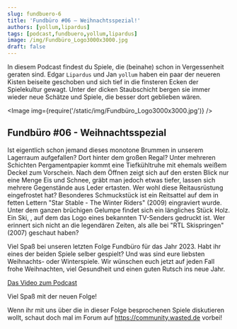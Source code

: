 ---
slug: fundbuero-6
title: 'Fundbüro #06 – Weihnachtsspezial!'
authors: [yollum,lipardus]
tags: [podcast,fundbuero,yollum,lipardus]
image: /img/Fundbüro_Logo3000x3000.jpg
draft: false
---



In diesem Podcast findest du Spiele, die (beinahe) schon in Vergessenheit geraten sind.
Edgar `Lipardus` und Jan `yollum` haben ein paar der neueren Kisten beiseite geschoben und sich tief in die finsteren Ecken der Spielekultur gewagt.
Unter der dicken Staubschicht bergen sie immer wieder neue Schätze und Spiele, die besser dort geblieben wären.

<Image img={require('/static/img/Fundbüro_Logo3000x3000.jpg')} />

<!--truncate-->

## Fundbüro #06 - Weihnachtsspezial

Ist eigentlich schon jemand dieses monotone Brummen in unserem Lagerraum aufgefallen? Dort hinter dem großen Regal? Unter mehreren Schichten Pergamentpapier kommt eine Tiefkühltruhe mit ehemals weißem Deckel zum Vorschein. Nach dem Öffnen zeigt sich auf den ersten Blick nur eine Menge Eis und Schnee, gräbt man jedoch etwas tiefer, lassen sich mehrere Gegenstände aus Leder ertasten. Wer wohl diese Reitausrüstung eingefrostet hat? Besonderes Schmuckstück ist ein Reitsattel auf dem in fetten Lettern "Star Stable - The Winter Riders" (2009) eingraviert wurde. Unter dem ganzen brüchigen Gelumpe findet sich ein längliches Stück Holz. Ein Ski, , auf dem das Logo eines bekannten TV-Senders gedruckt ist. Wer erinnert sich nicht an die legendären Zeiten, als alle bei "RTL Skispringen" (2007) geschaut haben?

Viel Spaß bei unseren letzten Folge Fundbüro für das Jahr 2023. Habt ihr eines der beiden Spiele selber gespielt? Und was sind eure liebsten Weihnachts- oder Winterspiele. Wir wünschen euch jetzt auf jeden Fall frohe Weihnachten, viel Gesundheit und einen guten Rutsch ins neue Jahr.


[Das Video zum Podcast](https://youtu.be/cc9OMjxJzV4)

Viel Spaß mit der neuen Folge!

Wenn ihr mit uns über die in dieser Folge besprochenen Spiele diskutieren wollt, schaut doch mal im Forum auf https://community.wasted.de vorbei!

<ReactPlayer
    width="100%"
    height="50px"
    controls
    url='https://m10z.picnotes.de/Fundbuero/Fundbuero_006_Winterspezial.mp3'
/>
